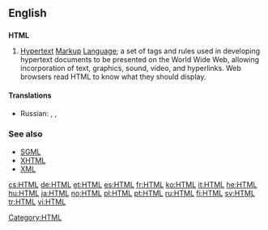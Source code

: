 ==English==
{{wikipedia}}
==={{initialism}}===
'''HTML'''

# [[hypertext|Hypertext]] [[markup|Markup]] [[language|Language]]; a set of tags and rules used in developing hypertext documents to be presented on the World Wide Web, allowing incorporation of text, graphics, sound, video, and hyperlinks. Web browsers read HTML to know what they should display.

====Translations====
{{trans-top|HTML}}
{{trans-mid}}
* Russian: {{t|ru|HTML|m|tr=aš-te-em-él', ejč-ti-em-él}},  {{t|ru|аш ти эм эль|m|tr=aš-te-em-él'}},  {{t|ru|эйч-ти-эм-эл|m|tr=ejč-ti-em-él}}
{{trans-bottom}}

===See also===
*[[SGML]]
*[[XHTML]]
*[[XML]]

[[Category:HTML]]

[[cs:HTML]]
[[de:HTML]]
[[et:HTML]]
[[es:HTML]]
[[fr:HTML]]
[[ko:HTML]]
[[it:HTML]]
[[he:HTML]]
[[hu:HTML]]
[[ja:HTML]]
[[no:HTML]]
[[pl:HTML]]
[[pt:HTML]]
[[ru:HTML]]
[[fi:HTML]]
[[sv:HTML]]
[[tr:HTML]]
[[vi:HTML]]